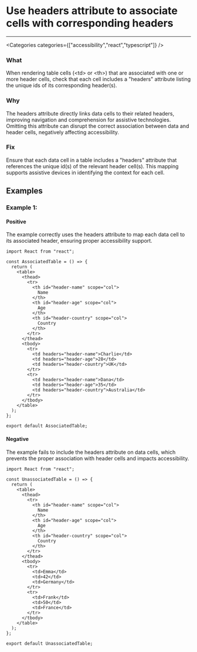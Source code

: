 

# Use headers attribute to associate cells with corresponding headers

<Severity severity={SeverityLevels.MEDIUM} />

---

<Categories categories={["accessibility","react","typescript"]} />

### What
When rendering table cells (&lt;td&gt; or &lt;th&gt;) that are associated with one or more header cells, check that each cell includes a "headers" attribute listing the unique ids of its corresponding header(s).

### Why
The headers attribute directly links data cells to their related headers, improving navigation and comprehension for assistive technologies. Omitting this attribute can disrupt the correct association between data and header cells, negatively affecting accessibility.

### Fix
Ensure that each data cell in a table includes a "headers" attribute that references the unique id(s) of the relevant header cell(s). This mapping supports assistive devices in identifying the context for each cell.

## Examples

### Example 1:

<!-- #example -->

#### Positive

<!-- #example_positive_description -->
The example correctly uses the headers attribute to map each data cell to its associated header, ensuring proper accessibility support.

<!-- #example_positive_code -->
```tsx
import React from "react";

const AssociatedTable = () => {
  return (
    <table>
      <thead>
        <tr>
          <th id="header-name" scope="col">
            Name
          </th>
          <th id="header-age" scope="col">
            Age
          </th>
          <th id="header-country" scope="col">
            Country
          </th>
        </tr>
      </thead>
      <tbody>
        <tr>
          <td headers="header-name">Charlie</td>
          <td headers="header-age">28</td>
          <td headers="header-country">UK</td>
        </tr>
        <tr>
          <td headers="header-name">Dana</td>
          <td headers="header-age">35</td>
          <td headers="header-country">Australia</td>
        </tr>
      </tbody>
    </table>
  );
};

export default AssociatedTable;
```

#### Negative

<!-- #example_negative_description -->
The example fails to include the headers attribute on data cells, which prevents the proper association with header cells and impacts accessibility.

<!-- #example_negative_code -->
```tsx
import React from "react";

const UnassociatedTable = () => {
  return (
    <table>
      <thead>
        <tr>
          <th id="header-name" scope="col">
            Name
          </th>
          <th id="header-age" scope="col">
            Age
          </th>
          <th id="header-country" scope="col">
            Country
          </th>
        </tr>
      </thead>
      <tbody>
        <tr>
          <td>Emma</td>
          <td>42</td>
          <td>Germany</td>
        </tr>
        <tr>
          <td>Frank</td>
          <td>50</td>
          <td>France</td>
        </tr>
      </tbody>
    </table>
  );
};

export default UnassociatedTable;
```